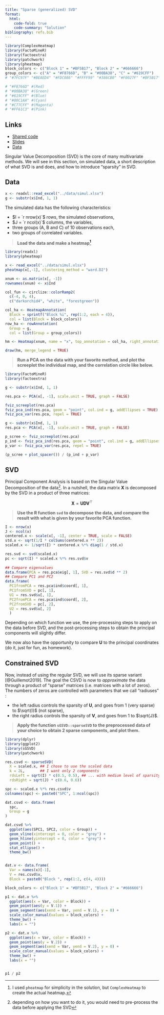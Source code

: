 ```yaml
---
title: "Sparse (generalized) SVD"
format:
  html:
    code-fold: true
    code-summary: "Solution"
bibliography: refs.bib
---
```


```r
library(ComplexHeatmap)
library(FactoMineR)
library(factoextra)
library(patchwork)
library(pheatmap)
block_colors <- c("Block 1" = "#BF5B17", "Block 2" = "#666666")
group_colors <- c("A" = "#F8766D", "B" = "#00BA38", "C" = "#619CFF")
# "#7FC97F" "#BEAED4" "#FDC086" "#FFFF99" "#386CB0" "#F0027F" "#BF5B17" "#666666"

# "#F8766D" #(Red)
# "#00BA38" #(Green)
# "#619CFF" #(Blue)
# "#00C1AA" #(Cyan)
# "#C77CFF" #(Magenta)
# "#FF61C3" #(Pink)

```


## Links

  * [Shared code](https://docs.google.com/document/d/1r6d6LNm5QZmlMsBdban5cMtH43wHc6k5KKmvIZLJxG8/edit?usp=sharing)
  * [Slides](../material/SparseGSVD.pdf)
  * [Data](../data/simul.xlsx)
  
Singular Value Decomposition (SVD) is the core of many multivariate methods. We will see in this section, on simulated data, a short description of what SVD is and does, and how to introduce "sparsity" in SVD.

## Data

```r
x <- readxl::read_excel("../data/simul.xlsx")
g <- substr(x$Ind, 1, 1)
```


The simulated data has the following characteristics:

  * $I = `r nrow(x)`$ rows, the simulated observations,
  * $J = `r ncol(x)`$ columns, the variables,
  * three groups (A, B and C) of 10 observations each,
  * two groups of correlated variables.

> **Load the data and make a heatmap[^1]**

[^1]: I used `pheatmap` for simplicity in the solution, but `ComplexHeatmap` to create the actual heatmap.

```r
library(readxl)
library(pheatmap)

x <- read_excel("../data/simul.xlsx")
pheatmap(x[,-1], clustering_method = "ward.D2")
```

```r
xnum <- as.matrix(x[, -1])
rownames(xnum) <- x$Ind

col_fun <- circlize::colorRamp2(
  c(-4, 0, 4), 
  c("darkorchid4", "white", "forestgreen"))

col_ha <- HeatmapAnnotation(
  Block = sprintf("Block %i", rep(1:2, each = 4)),
  col = list(Block = block_colors))
row_ha <- rowAnnotation(
  Group = g,
  col = list(Group = group_colors))

hm <- Heatmap(xnum, name = "x", top_annotation = col_ha, right_annotation = row_ha, col = col_fun)

draw(hm, merge_legend = TRUE)
```


> **Run a PCA on the data with your favorite method, and plot the screeplot the individual map, and the correlation circle like below.**

```r
library(FactoMineR)
library(factoextra)

g <- substr(x$Ind, 1, 1)

res.pca <- PCA(x[, -1], scale.unit = TRUE, graph = FALSE)

fviz_screeplot(res.pca)
fviz_pca_ind(res.pca, geom = "point", col.ind = g, addEllipses = TRUE)
fviz_pca_var(res.pca, repel = TRUE)
```



```r
g <- substr(x$Ind, 1, 1)
res.pca <- PCA(x[, -1], scale.unit = TRUE, graph = FALSE)

p_scree <- fviz_screeplot(res.pca)
p_ind <- fviz_pca_ind(res.pca, geom = "point", col.ind = g, addEllipses = TRUE)
p_var <- fviz_pca_var(res.pca, repel = TRUE)

(p_scree + plot_spacer()) / (p_ind + p_var)
```


## SVD

Principal Component Analysis is based on the Singular Value Decomposition of the data[^2]. In a nutshell, the data matrix $\mathbf{X}$ is decomposed by the SVD in a product of three matrices:

$$
  \mathbf{X} = \mathbf{U}\mathbf{D}\mathbf{V}^\top
$$

[^2]: depending on how you want to do it, you would need to pre-process the data before applying the SVD

> **Use the R function `svd` to decompose the data, and compare the result with what is given by your favorite PCA function.**

```r
I <- nrow(x)
J <- ncol(x)
centered.x <- scale(x[, -1], center = TRUE, scale = FALSE)
std.x <- sqrt(1/I * colSums(centered.x ** 2))
scaled.x <- 1/sqrt(I) * centered.x %*% diag(1 / std.x)

res.svd <- svd(scaled.x)
pc <- sqrt(I) * scaled.x %*% res.svd$v
  
## Compare eigenvalues
data.frame(PCA = res.pca$eig[, 1], SVD = res.svd$d ** 2)
## Compare PC1 and PC2
data.frame(
  PC1fromPCA = res.pca$ind$coord[, 1], 
  PC1fromSVD = pc[, 1],
  U1 = res.svd$u[, 1],
  PC2fromPCA = res.pca$ind$coord[, 2],
  PC2fromSVD = pc[, 2],
  U2 = res.svd$u[, 2]
  )
```

Depending on which function we use, the pre-processing steps to apply on the data before SVD, and the post-processing steps to obtain the principal components will slightly differ.

We now also have the opportunity to compare $\mathbf{U}$ to the principal coordinates (do it, just for fun, as homework).

## Constrained SVD

Now, instead of using the regular SVD, we will use its sparse variant [@Guillemot2019]. The goal the CSVD is now to *approximate* the data through a product of "sparse" matrices (i.e. matrices with a lot of zeros). The numbers of zeros are controlled with parameters that we call "radiuses" : 

  * the left radius controls the sparsity of $\mathbf{U}$, and goes from 1 (very sparse) to $\sqrt{I}$ (not sparse),
  * the right radius controls the sparsity of $\mathbf{V}$, and goes from 1 to $\sqrt{J}$.

> **Apply the function `sGSVD::sparseSVD` to the preprocessed data of your choice to obtain 2 sparse components, and plot them.**

```r
library(dplyr)
library(ggplot2)
library(sGSVD)
library(patchwork)

res.csvd <- sparseSVD(
  X = scaled.x, ## I chose to use the scaled data
  k = 2L,       ## I want only 2 components
  rdsLeft = sqrt(I) * c(0.5, 0.5), ## ... with medium level of sparsity
  rdsRight = sqrt(J) * c(0.6, 0.6))

spc <- scaled.x %*% res.csvd$v
colnames(spc) <- paste0("SPC", 1:ncol(spc))

dat.csvd <- data.frame(
  spc,
  Group = g
)

dat.csvd %>%
  ggplot(aes(SPC1, SPC2, color = Group)) + 
  geom_vline(xintercept = 0, color = "grey") + 
  geom_hline(yintercept = 0, color = "grey") + 
  geom_point() + 
  stat_ellipse() + 
  theme_bw()


dat.v <- data.frame(
  Var = names(x)[-1],
  V = res.csvd$v,
  Block = paste0("Block ", rep(1:2, c(4, 4))))

block_colors <- c("Block 1" = "#BF5B17", "Block 2" = "#666666")

p1 <- dat.v %>%
  ggplot(aes(x = Var, color = Block)) + 
  geom_point(aes(y = V.1)) + 
  geom_segment(aes(xend = Var, yend = V.1), y = 0) + 
  scale_color_manual(values = block_colors) +
  theme_bw() +
  labs(x = "")

p2 <- dat.v %>%
  ggplot(aes(x = Var, color = Block)) + 
  geom_point(aes(y = V.2)) + 
  geom_segment(aes(xend = Var, yend = V.2), y = 0) + 
  scale_color_manual(values = block_colors) +
  theme_bw() +
  labs(x = "")


p1 / p2
```

  